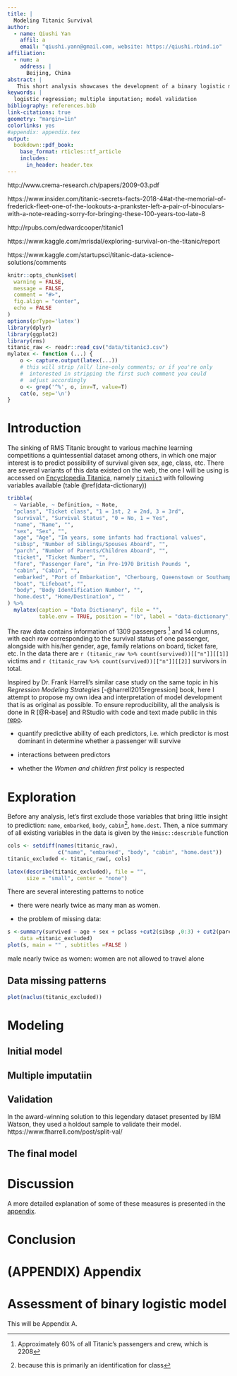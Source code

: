 ```yaml
---
title: |
  Modeling Titanic Survival
author:
  - name: Qiushi Yan
    affil: a
    email: "qiushi.yann@gmail.com, website: https://qiushi.rbind.io"
affiliation:
  - num: a
    address: |
      Beijing, China
abstract: |
   This short analysis showcases the development of a binary logistic model with spline transformations on predictors, to predict the possibility of survival in the loss of Titanic. It starts with exploratory analysis on survival patterns and then proceeds to modeling. I demonstrate the overall process of model fitting, adjustment, bootstrap validation and intepretation of effects as well as other relevant techniques such as multiple imputation for missing data. This analysis is made fully reproducible with all R code and text provided. 
keywords: |
  logistic regression; multiple imputation; model validation
bibliography: references.bib
link-citations: true
geometry: "margin=1in"
colorlinks: yes
#appendix: appendix.tex
output:
  bookdown::pdf_book:
    base_format: rticles::tf_article
    includes:
      in_header: header.tex
---
```


http://www.crema-research.ch/papers/2009-03.pdf

https://www.insider.com/titanic-secrets-facts-2018-4#at-the-memorial-of-frederick-fleet-one-of-the-lookouts-a-prankster-left-a-pair-of-binoculars-with-a-note-reading-sorry-for-bringing-these-100-years-too-late-8


http://rpubs.com/edwardcooper/titanic1

https://www.kaggle.com/mrisdal/exploring-survival-on-the-titanic/report

https://www.kaggle.com/startupsci/titanic-data-science-solutions/comments

```r
knitr::opts_chunk$set(
  warning = FALSE,
  message = FALSE,
  comment = "#>",
  fig.align = "center",
  echo = FALSE
)
options(prType='latex')
library(dplyr)
library(ggplot2)
library(rms)
titanic_raw <- readr::read_csv("data/titanic3.csv")
mylatex <- function (...) {
    o <- capture.output(latex(...))
    # this will strip /all/ line-only comments; or if you're only
    #  interested in stripping the first such comment you could
    #  adjust accordingly
    o <- grep('^%', o, inv=T, value=T)
    cat(o, sep='\n')
}
```




# Introduction 

The sinking of RMS Titanic brought to various machine learning competitions a quintessential dataset among others, in which one major interest is to predict possibility of survival given sex, age, class, etc. There are several variants of this data existed on the web, the one I will be using is accessed on [Encyclopedia Titanica](https://www.encyclopedia-titanica.org/), namely [`titanic3`](http://biostat.mc.vanderbilt.edu/wiki/pub/Main/DataSets/titanic3info.txt) with following variables available (table \@ref(data-dictionary))

```r
tribble(
  ~ Variable, ~ Definition, ~ Note,
  "pclass", "Ticket class", "1 = 1st, 2 = 2nd, 3 = 3rd",
  "survival", "Survival Status", "0 = No, 1 = Yes",
  "name", "Name", "",
  "sex", "Sex", "",
  "age", "Age", "In years, some infants had fractional values",
  "sibsp", "Number of Siblings/Spouses Aboard", "",
  "parch", "Number of Parents/Children Aboard", "",
  "ticket", "Ticket Number", "",
  "fare", "Passenger Fare", "in Pre-1970 British Pounds ",
  "cabin", "Cabin", "",
  "embarked", "Port of Embarkation", "Cherbourg, Queenstown or Southampton",
  "boat", "Lifeboat", "", 
  "body", "Body Identification Number", "",
  "home.dest", "Home/Destination", ""
) %>% 
  mylatex(caption = "Data Dictionary", file = "", 
          table.env = TRUE, position = "!b", label = "data-dictionary", size = "small")

```

The raw data contains information of 1309 passengers ^[Approximately 60% of all Titanic's passengers and crew, which is 2208] and 14 columns, with each row corresponding to the survival status of one passenger, alongside with his/her gender, age, family relations on board, ticket fare, etc. In the data there are `r (titanic_raw %>% count(survived))[["n"]][[1]]` victims and `r (titanic_raw %>% count(survived))[["n"]][[2]]` survivors in total. 

Inspired by Dr. Frank Harrell's similar case study on the same topic in his *Regression Modeling Strategies* [-@harrell2015regression] book, here I attempt to propose my own idea and interpretation of model development that is as original as possible. To ensure reproducibility, all the analysis is done in R [@R-base] and RStudio with code and text made public in this [repo](https://github.com/enixam/titanic-survival). 


- quantify predictive ability of each predictors, i.e. which predictor is most dominant in determine whether a passenger will survive 

- interactions between predictors 

- whether the *Women and children first* policy is respected 



# Exploration

Before any analysis, let's first exclude those variables that bring little insight to prediction: `name`, `embarked`, `body`, `cabin`^[because this is primarily an identification for class], `home.dest`. Then, a nice summary of all existing variables in the data is given by the `Hmisc::describle` function


```r
cols <- setdiff(names(titanic_raw), 
                c("name", "embarked", "body", "cabin", "home.dest"))
titanic_excluded <- titanic_raw[, cols]

latex(describe(titanic_excluded), file = "", 
      size = "small", center = "none")
```


There are several interesting patterns to notice

- there were nearly twice as many man as women.  

- the problem of missing data: 

```r
s <-summary(survived ~ age + sex + pclass +cut2(sibsp ,0:3) + cut2(parch ,0:3),
    data =titanic_excluded)
plot(s, main = "" , subtitles =FALSE )
```


male nearly twice as women: women are not allowed to travel alone 

## Data missing patterns 

```r
plot(naclus(titanic_excluded))
```


# Modeling

## Initial model


## Multiple imputatiin 


## Validation


In the award-winning solution to this legendary dataset presented by IBM Watson, they used a holdout sample to validate their model.  https://www.fharrell.com/post/split-val/

## The final model


# Discussion 


A more detailed explanation of some of these measures is presented in the [appendix](#assess). 




# Conclusion 






# (APPENDIX) Appendix {-} 

# Assessment of binary logistic model {#assess}

This will be Appendix A.
